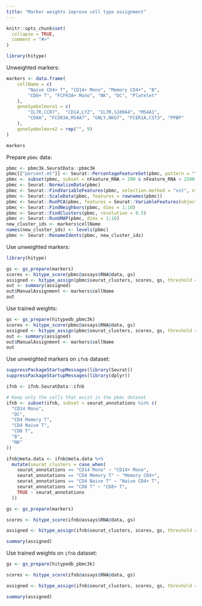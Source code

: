 ```yaml
---
title: "Marker weights improve cell type assignment"
---
```


```r
knitr::opts_chunk$set(
  collapse = TRUE,
  comment = "#>"
)
```

```r
library(hitype)
```

Unweighted markers:

```r
markers <- data.frame(
    cellName = c(
        "Naive CD4+ T", "CD14+ Mono", "Memory CD4+", "B",
        "CD8+ T", "FCFR3A+ Mono", "NK", "DC", "Platelet"
    ),
    geneSymbolmore1 = c(
        "IL7R,CCR7",  "CD14,LYZ", "IL7R,S100A4", "MS4A1",
        "CD8A", "FCGR3A,MS4A7", "GNLY,NKG7", "FCER1A,CST3", "PPBP"
    ),
    geneSymbolmore2 = rep("", 9)
)

markers
```

Prepare `pbmc` data:

```r
pbmc <- pbmc3k.SeuratData::pbmc3k
pbmc[["percent.mt"]] <- Seurat::PercentageFeatureSet(pbmc, pattern = "^MT-")
pbmc <- subset(pbmc, subset = nFeature_RNA > 200 & nFeature_RNA < 2500 & percent.mt < 5)
pbmc <- Seurat::NormalizeData(pbmc)
pbmc <- Seurat::FindVariableFeatures(pbmc, selection.method = "vst", nfeatures = 2000)
pbmc <- Seurat::ScaleData(pbmc, features = rownames(pbmc))
pbmc <- Seurat::RunPCA(pbmc, features = Seurat::VariableFeatures(object = pbmc))
pbmc <- Seurat::FindNeighbors(pbmc, dims = 1:10)
pbmc <- Seurat::FindClusters(pbmc, resolution = 0.5)
pbmc <- Seurat::RunUMAP(pbmc, dims = 1:10)
new_cluster_ids <- markers$cellName
names(new_cluster_ids) <- levels(pbmc)
pbmc <- Seurat::RenameIdents(pbmc, new_cluster_ids)
```

Use unweighted markers:

```r
library(hitype)

gs <- gs_prepare(markers)
scores <- hitype_score(pbmc@assays$RNA@data, gs)
assigned <- hitype_assign(pbmc$seurat_clusters, scores, gs, threshold = 0.01)
out <- summary(assigned)
out$ManualAssignment <- markers$cellName
out
```

Use trained weights:

```r
gs <- gs_prepare(hitypedb_pbmc3k)
scores <- hitype_score(pbmc@assays$RNA@data, gs)
assigned <- hitype_assign(pbmc$seurat_clusters, scores, gs, threshold = 0.01)
out <- summary(assigned)
out$ManualAssignment <- markers$cellName
out
```

Use unweighted markers on `ifnb` dataset:

```r
suppressPackageStartupMessages(library(Seurat))
suppressPackageStartupMessages(library(dplyr))

ifnb <- ifnb.SeuratData::ifnb

# Keep only the cells that exist in the pbmc dataset
ifnb <- subset(ifnb, subset = seurat_annotations %in% c(
  "CD14 Mono",
  "DC",
  "CD4 Memory T",
  "CD4 Naive T",
  "CD8 T",
  "B",
  "NK"
))

ifnb@meta.data <- ifnb@meta.data %>%
  mutate(seurat_clusters = case_when(
    seurat_annotations == "CD14 Mono" ~ "CD14+ Mono",
    seurat_annotations == "CD4 Memory T" ~ "Memory CD4+",
    seurat_annotations == "CD4 Naive T" ~ "Naive CD4+ T",
    seurat_annotations == "CD8 T" ~ "CD8+ T",
    TRUE ~ seurat_annotations
  ))

gs <- gs_prepare(markers)

scores <- hitype_score(ifnb@assays$RNA@data, gs)

assigned <- hitype_assign(ifnb$seurat_clusters, scores, gs, threshold = 0.01)

summary(assigned)
```

Use trained weights on `ifnb` dataset:

```r
gs <- gs_prepare(hitypedb_pbmc3k)

scores <- hitype_score(ifnb@assays$RNA@data, gs)

assigned <- hitype_assign(ifnb$seurat_clusters, scores, gs, threshold = 0.01)

summary(assigned)
```

